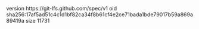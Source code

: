version https://git-lfs.github.com/spec/v1
oid sha256:17af5ad51c4c1d1bf82ca34f8b61cf4e2ce71bada1bde79017b59a869a89419a
size 11731
